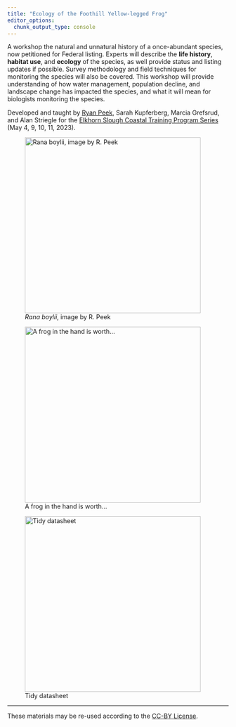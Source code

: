 ```yaml
---
title: "Ecology of the Foothill Yellow-legged Frog"
editor_options: 
  chunk_output_type: console
---
```


A workshop the natural and unnatural history of a once-abundant species, now petitioned for Federal listing. 
Experts will describe the [**life history**]{.dark-green}, [**habitat use**]{.gray}, and [**ecology**]{.dark-red} of the species, as well provide status and listing updates if possible. 
Survey methodology and field techniques for monitoring the species will also be covered. This workshop will provide understanding of how water management, population decline, and landscape change has impacted the species, and what it will mean for biologists monitoring the species.
\

Developed and taught by [Ryan Peek](https://github.com/jmgirard), Sarah Kupferberg, Marcia Grefsrud, and Alan Striegle for the [Elkhorn Slough Coastal Training Program Series](http://www.elkhornsloughctp.org/training/show_train_detail.php?TRAIN_ID=Ec66CMJ) (May 4, 9, 10, 11, 2023).

![*Rana boylii*, image by R. Peek](img/rabo_icon.png){fig-align="center" height=400}

::: {layout-ncol=2}

![A frog in the hand is worth...](img/IMGP0778.jpg){fig-align="left" width=400}

![Tidy datasheet](img/artsy_datasheet_rabo.jpg){fig-align="right" width=400}
:::

------------------------------------------------------------------------

These materials may be re-used according to the [CC-BY License](./LICENSE.md).
